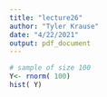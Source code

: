 ```yaml
---
title: "lecture26"
author: "Tyler Krause"
date: "4/22/2021"
output: pdf_document
---
```


```r
# sample of size 100
Y<- rnorm( 100)
hist( Y)
```


